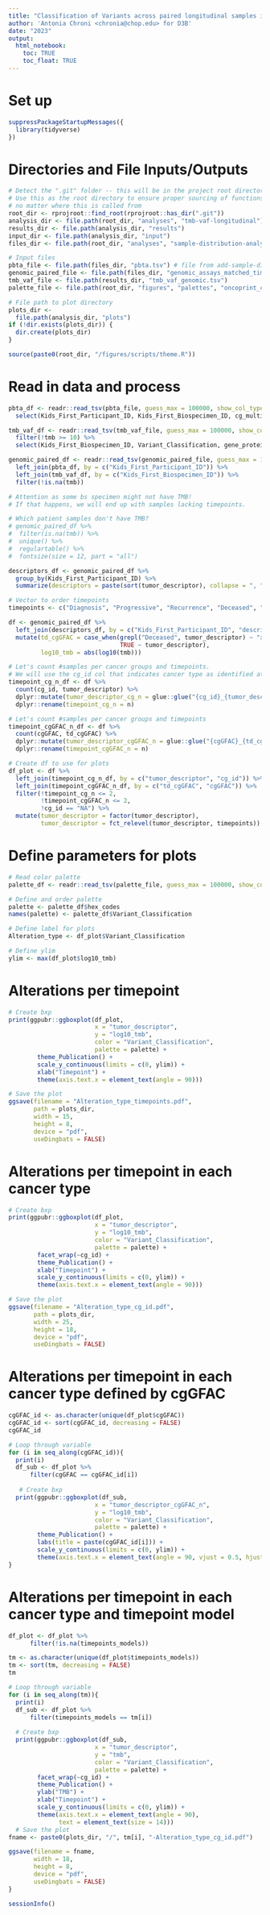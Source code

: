 ```yaml
---
title: "Classification of Variants across paired longitudinal samples in the PBTA Cohort"
author: 'Antonia Chroni <chronia@chop.edu> for D3B'
date: "2023"
output:
  html_notebook:
    toc: TRUE
    toc_float: TRUE
---
```


# Set up
```r
suppressPackageStartupMessages({
  library(tidyverse)
})
```

# Directories and File Inputs/Outputs
```r
# Detect the ".git" folder -- this will be in the project root directory
# Use this as the root directory to ensure proper sourcing of functions 
# no matter where this is called from
root_dir <- rprojroot::find_root(rprojroot::has_dir(".git"))
analysis_dir <- file.path(root_dir, "analyses", "tmb-vaf-longitudinal")
results_dir <- file.path(analysis_dir, "results")
input_dir <- file.path(analysis_dir, "input")
files_dir <- file.path(root_dir, "analyses", "sample-distribution-analysis", "results")

# Input files
pbta_file <- file.path(files_dir, "pbta.tsv") # file from add-sample-distribution module
genomic_paired_file <- file.path(files_dir, "genomic_assays_matched_time_points.tsv")
tmb_vaf_file <- file.path(results_dir, "tmb_vaf_genomic.tsv")
palette_file <- file.path(root_dir, "figures", "palettes", "oncoprint_color_palette.tsv")

# File path to plot directory
plots_dir <-
  file.path(analysis_dir, "plots")
if (!dir.exists(plots_dir)) {
  dir.create(plots_dir)
}

source(paste0(root_dir, "/figures/scripts/theme.R"))
```

# Read in data and process

```r
pbta_df <- readr::read_tsv(pbta_file, guess_max = 100000, show_col_types = FALSE) %>% 
  select(Kids_First_Participant_ID, Kids_First_Biospecimen_ID, cg_multiple, cg_id, cgGFAC, tumor_descriptor)

tmb_vaf_df <- readr::read_tsv(tmb_vaf_file, guess_max = 100000, show_col_types = FALSE) %>% 
  filter(!tmb >= 10) %>% 
  select(Kids_First_Biospecimen_ID, Variant_Classification, gene_protein, mutation_count,	region_size, tmb, VAF)

genomic_paired_df <- readr::read_tsv(genomic_paired_file, guess_max = 100000, show_col_types = FALSE) %>%
  left_join(pbta_df, by = c("Kids_First_Participant_ID")) %>% 
  left_join(tmb_vaf_df, by = c("Kids_First_Biospecimen_ID")) %>%
  filter(!is.na(tmb))

# Attention as some bs specimen might not have TMB!
# If that happens, we will end up with samples lacking timepoints.

# Which patient samples don't have TMB?
# genomic_paired_df %>% 
#  filter(is.na(tmb)) %>% 
#  unique() %>% 
#  regulartable() %>%
#  fontsize(size = 12, part = "all")

descriptors_df <- genomic_paired_df %>%
  group_by(Kids_First_Participant_ID) %>%
  summarize(descriptors = paste(sort(tumor_descriptor), collapse = ", "),) 

# Vector to order timepoints
timepoints <- c("Diagnosis", "Progressive", "Recurrence", "Deceased", "Second Malignancy", "Unavailable")

df <- genomic_paired_df %>% 
  left_join(descriptors_df, by = c("Kids_First_Participant_ID", "descriptors")) %>% 
  mutate(td_cgGFAC = case_when(grepl("Deceased", tumor_descriptor) ~ "xDeceased",
                               TRUE ~ tumor_descriptor),
         log10_tmb = abs(log10(tmb)))

# Let's count #samples per cancer groups and timepoints.
# We will use the cg_id col that indicates cancer type as identified at the first diagnostic sample
timepoint_cg_n_df <- df %>% 
  count(cg_id, tumor_descriptor) %>% 
  dplyr::mutate(tumor_descriptor_cg_n = glue::glue("{cg_id}_{tumor_descriptor}  (N={n})")) %>% 
  dplyr::rename(timepoint_cg_n = n) 

# Let's count #samples per cancer groups and timepoints 
timepoint_cgGFAC_n_df <- df %>% 
  count(cgGFAC, td_cgGFAC) %>% 
  dplyr::mutate(tumor_descriptor_cgGFAC_n = glue::glue("{cgGFAC}_{td_cgGFAC}  (N={n})")) %>% 
  dplyr::rename(timepoint_cgGFAC_n = n) 

# Create df to use for plots
df_plot <- df %>% 
  left_join(timepoint_cg_n_df, by = c("tumor_descriptor", "cg_id")) %>%
  left_join(timepoint_cgGFAC_n_df, by = c("td_cgGFAC", "cgGFAC")) %>% 
  filter(!timepoint_cg_n <= 2,
         !timepoint_cgGFAC_n <= 2,
         !cg_id == "NA") %>% 
  mutate(tumor_descriptor = factor(tumor_descriptor),
         tumor_descriptor = fct_relevel(tumor_descriptor, timepoints))
``` 

# Define parameters for plots

```r
# Read color palette
palette_df <- readr::read_tsv(palette_file, guess_max = 100000, show_col_types = FALSE) 

# Define and order palette
palette <- palette_df$hex_codes
names(palette) <- palette_df$Variant_Classification

# Define label for plots
Alteration_type <- df_plot$Variant_Classification

# Define ylim
ylim <- max(df_plot$log10_tmb)
```

# Alterations per timepoint

```r
# Create bxp
print(ggpubr::ggboxplot(df_plot, 
                        x = "tumor_descriptor", 
                        y = "log10_tmb", 
                        color = "Variant_Classification",
                        palette = palette) +
        theme_Publication() + 
        scale_y_continuous(limits = c(0, ylim)) +
        xlab("Timepoint") +
        theme(axis.text.x = element_text(angle = 90)))

# Save the plot
ggsave(filename = "Alteration_type_timepoints.pdf", 
       path = plots_dir, 
       width = 15, 
       height = 8, 
       device = "pdf", 
       useDingbats = FALSE)
```

# Alterations per timepoint in each cancer type

```r
# Create bxp
print(ggpubr::ggboxplot(df_plot, 
                        x = "tumor_descriptor", 
                        y = "log10_tmb", 
                        color = "Variant_Classification",
                        palette = palette) +
        facet_wrap(~cg_id) +
        theme_Publication() + 
        xlab("Timepoint") +
        scale_y_continuous(limits = c(0, ylim)) +
        theme(axis.text.x = element_text(angle = 90)))

# Save the plot
ggsave(filename = "Alteration_type_cg_id.pdf", 
       path = plots_dir, 
       width = 25, 
       height = 18, 
       device = "pdf", 
       useDingbats = FALSE)
```

# Alterations per timepoint in each cancer type defined by cgGFAC

```r
cgGFAC_id <- as.character(unique(df_plot$cgGFAC)) 
cgGFAC_id <- sort(cgGFAC_id, decreasing = FALSE)
cgGFAC_id

# Loop through variable
for (i in seq_along(cgGFAC_id)){
  print(i)
  df_sub <- df_plot %>%
      filter(cgGFAC == cgGFAC_id[i])
  
   # Create bxp
  print(ggpubr::ggboxplot(df_sub, 
                        x = "tumor_descriptor_cgGFAC_n", 
                        y = "log10_tmb", 
                        color = "Variant_Classification",
                        palette = palette) +
        theme_Publication() + 
        labs(title = paste(cgGFAC_id[i])) +
        scale_y_continuous(limits = c(0, ylim)) +
        theme(axis.text.x = element_text(angle = 90, vjust = 0.5, hjust = 1)))
}
```

# Alterations per timepoint in each cancer type and timepoint model

```r
df_plot <- df_plot %>%
      filter(!is.na(timepoints_models))

tm <- as.character(unique(df_plot$timepoints_models))
tm <- sort(tm, decreasing = FALSE)
tm

# Loop through variable
for (i in seq_along(tm)){
  print(i)
  df_sub <- df_plot %>%
      filter(timepoints_models == tm[i])
  
  # Create bxp
  print(ggpubr::ggboxplot(df_sub, 
                        x = "tumor_descriptor", 
                        y = "tmb", 
                        color = "Variant_Classification",
                        palette = palette) +
        facet_wrap(~cg_id) +
        theme_Publication() +
        ylab("TMB") +
        xlab("Timepoint") +
        scale_y_continuous(limits = c(0, ylim)) +
        theme(axis.text.x = element_text(angle = 90),
              text = element_text(size = 14)))
  # Save the plot
fname <- paste0(plots_dir, "/", tm[i], "-Alteration_type_cg_id.pdf")

ggsave(filename = fname, 
       width = 18, 
       height = 8, 
       device = "pdf", 
       useDingbats = FALSE)
}
```


```r
sessionInfo()
```
